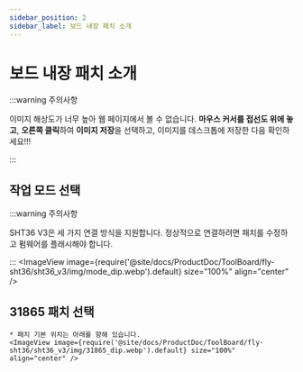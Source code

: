 ```yaml
---
sidebar_position: 2
sidebar_label: 보드 내장 패치 소개
---
```


# 보드 내장 패치 소개

:::warning 주의사항

이미지 해상도가 너무 높아 웹 페이지에서 볼 수 없습니다. **마우스 커서를 접선도 위에 놓고**, **오른쪽 클릭**하여 **이미지 저장**을 선택하고, 이미지를 데스크톱에 저장한 다음 확인하세요!!!

:::

## 작업 모드 선택

:::warning 주의사항

SHT36 V3은 세 가지 연결 방식을 지원합니다. 정상적으로 연결하려면 패치를 수정하고 펌웨어를 플래시해야 합니다.

:::
    <ImageView image={require('@site/docs/ProductDoc/ToolBoard/fly-sht36/sht36_v3/img/mode_dip.webp').default} size="100%" align="center" />

## 31865 패치 선택

    * 패치 기본 위치는 아래를 향해 있습니다.
    <ImageView image={require('@site/docs/ProductDoc/ToolBoard/fly-sht36/sht36_v3/img/31865_dip.webp').default} size="100%" align="center" />